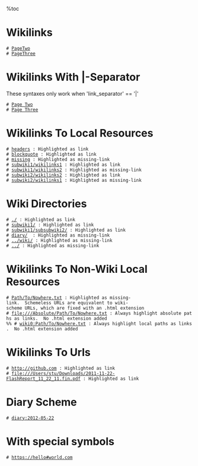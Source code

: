 %toc
= Wikilinks =

 # [[PageTwo]] 
 # [[PageThree]] 

= Wikilinks With |-Separator =

These syntaxes only work when 'link_separator' == '|'

 # [[PageTwo|Page Two]]
 # [[PageThree|Page Three]] 

= Wikilinks To Local Resources =

 # [[headers]] : Highlighted as link
 # [[blockquote]] : Highlighted as link
 # [[missing]] : Highlighted as missing-link
 # [[subwiki1/wikilinks1]] : Highlighted as link
 # [[subwiki1/wikilinks2]] : Highlighted as missing-link
 # [[subwiki2/wikilinks2]] : Highlighted as link
 # [[subwiki2/wikilinks1]] : Highlighted as missing-link

= Wiki Directories =

 # [[./]] : Highlighted as link
 # [[subwiki1/]] : Highlighted as link
 # [[subwiki1/subsubwiki2/]] : Highlighted as link
 # [[diary/]]  : Highlighted as missing-link
 # [[../wiki/]] : Highlighted as missing-link
 # [[../]] : Highlighted as missing-link

= Wikilinks To Non-Wiki Local Resources =

 # [[Path/To/Nowhere.txt]] : Highlighted as missing-link.  Schemeless URLs are equivalent to wiki-scheme URLs, which are fixed with an .html extension
 # [[file:///Absolute/Path/To/Nowhere.txt]] : Always highlight absolute paths as links.  No .html extension added
 %% # [[wiki0:Path/To/Nowhere.txt]] : Always highlight local paths as links.  No .html extension added

= Wikilinks To Urls =

 # [[http://github.com]] : Highlighted as link
 # [[file:///Users/stu/Downloads/2011-11-22-FlashReport_11_22_11.fin.pdf]] : Highlighted as link

= Diary Scheme =
 # [[diary:2012-05-22]]

= With special symbols =
 # [[https://hello#world.com]]
